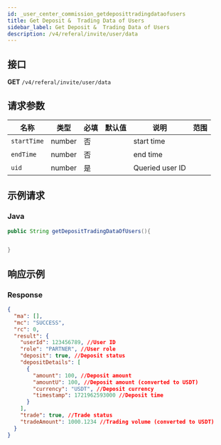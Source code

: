 ```yaml
---
id: _user_center_commission_getdeposittradingdataofusers
title: Get Deposit &  Trading Data of Users
sidebar_label: Get Deposit &  Trading Data of Users
description: /v4/referal/invite/user/data
---
```


## 接口

**GET** `/v4/referal/invite/user/data`

## 请求参数

| 名称        | 类型   | 必填 | 默认值 | 说明            | 范围 |
| ----------- | ------ | ---- | ------ | --------------- | ---- |
| `startTime` | number | 否   |        | start time      |      |
| `endTime`   | number | 否   |        | end time        |      |
| `uid`       | number | 是   |        | Queried user ID |      |

## 示例请求

### Java

```java
public String getDepositTradingDataOfUsers(){


}
```

## 响应示例

### Response

```json
{
  "ma": [],
  "mc": "SUCCESS",
  "rc": 0,
  "result": {
    "userId": 123456789, //User ID
    "role": "PARTNER", //User role
    "deposit": true, //Deposit status
    "depositDetails": [
      {
        "amount": 100, //Deposit amount
        "amountU": 100, //Deposit amount (converted to USDT)
        "currency": "USDT", //Deposit currency
        "timestamp": 1721962593000 //Deposit time
      }
    ],
    "trade": true, //Trade status
    "tradeAmount": 1000.1234 //Trading volume (converted to USDT)
  }
}
```
